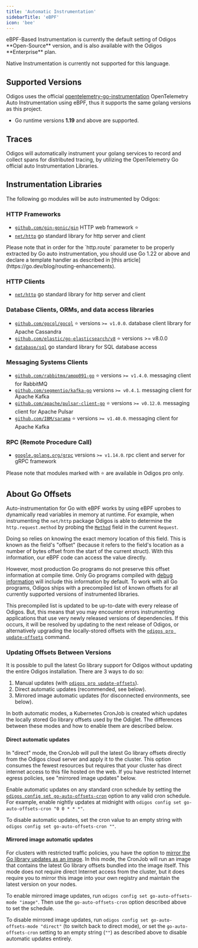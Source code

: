 ```yaml
---
title: 'Automatic Instrumentation'
sidebarTitle: 'eBPF'
icon: 'bee'
---
```



<Info>
  eBPF-Based Instrumentation is currently the default setting of Odigos **Open-Source** version, and is also available with the Odigos **Enterprise** plan.

  Native Instrumentation is currently not supported for this language.
</Info>

## Supported Versions

Odigos uses the official [opentelemetry-go-instrumentation](https://github.com/open-telemetry/opentelemetry-go-instrumentation) OpenTelemetry Auto Instrumentation using eBPF, thus it supports the same golang versions as this project.

- Go runtime versions **1.19** and above are supported.

<EbpfKernelVersionNote />

## Traces

Odigos will automatically instrument your golang services to record and collect spans for distributed tracing, by utilizing the OpenTelemetry Go official auto Instrumentation Libraries.

## Instrumentation Libraries

The following go modules will be auto instrumented by Odigos:

### HTTP Frameworks

- [`github.com/gin-gonic/gin`](https://pkg.go.dev/github.com/gin-gonic/gin) HTTP web framework ⭐️
- [`net/http`](https://pkg.go.dev/net/http) go standard library for http server and client

<Info>
  Please note that in order for the `http.route` parameter to be properly extracted by Go auto instrumentation, you should use Go 1.22 or above and
  declare a template handler as described in [this article](https://go.dev/blog/routing-enhancements).
</Info>

### HTTP Clients

- [`net/http`](https://pkg.go.dev/net/http) go standard library for http server and client

### Database Clients, ORMs, and data access libraries

- [`github.com/gocql/gocql`](https://pkg.go.dev/github.com/gocql/gocql) ⭐️ versions `>= v1.0.0`. database client library for Apache Cassandra
- [`github.com/elastic/go-elasticsearch/v8`](https://pkg.go.dev/github.com/elastic/go-elasticsearch/v8) ⭐️ versions >= v8.0.0
- [`database/sql`](https://pkg.go.dev/database/sql) go standard library for SQL database access

### Messaging Systems Clients

- [`github.com/rabbitmq/amqp091-go`](https://pkg.go.dev/github.com/rabbitmq/amqp091-go) ⭐️ versions `>= v1.4.0`. messaging client for RabbitMQ
- [`github.com/segmentio/kafka-go`](https://pkg.go.dev/github.com/segmentio/kafka-go) versions `>= v0.4.1`. messaging client for Apache Kafka
- [`github.com/apache/pulsar-client-go`](https://pkg.go.dev/github.com/apache/pulsar-client-go) ⭐️ versions `>= v0.12.0`. messaging client for Apache Pulsar
- [`github.com/IBM/sarama`](https://github.com/IBM/sarama) ⭐️ versions `>= v1.40.0`. messaging client for Apache Kafka

### RPC (Remote Procedure Call)

- [`google.golang.org/grpc`](https://pkg.go.dev/google.golang.org/grpc) versions `>= v1.14.0`. rpc client and server for gRPC framework

Please note that modules marked with ⭐️ are available in Odigos pro only.

## About Go Offsets

Auto-instrumentation for Go with eBPF works by using eBPF uprobes to dynamically read variables in memory at runtime. For example,
when instrumenting the `net/http` package Odigos is able to determine the `http.request.method` by probing the [`Method`](https://pkg.go.dev/net/http#Request) 
field in the current `Request`.

Doing so relies on knowing the exact memory location of this field. This is known as the field's "offset" (because it refers to the field's location as a
number of bytes offset from the start of the current struct). With this information, our eBPF code can access the value directly.

However, most production Go programs do not preserve this offset information at compile time. Only Go programs compiled with [debug information](https://go.dev/doc/gdb)
will include this information by default. To work with all Go programs, Odigos ships with a precompiled list of known offsets for all currently supported
versions of instrumented libraries.

This precompiled list is updated to be up-to-date with every release of Odigos. But, this means that you may encounter errors instrumenting applications
that use very newly released versions of dependencies. If this occurs, it will be resolved by updating to the next release of Odigos, or alternatively
upgrading the locally-stored offsets with the [`odigos pro update-offsets`](/cli/odigos_pro_update-offsets) command.

### Updating Offsets Between Versions

It is possible to pull the latest Go library support for Odigos without updating the entire Odigos installation. There are 3 ways to do so:

1. Manual updates (with [`odigos pro update-offsets`](/cli/odigos_pro_update-offsets)).
2. Direct automatic updates (recommended, see below).
3. Mirrored image automatic updates (for disconnected environments, see below).

In both automatic modes, a Kubernetes CronJob is created which updates the locally stored Go library offsets used by the Odiglet. The differences
between these modes and how to enable them are described below.

#### Direct automatic updates

In "direct" mode, the CronJob will pull the latest Go library offsets directly from the Odigos cloud server and apply it to the cluster. This
option consumes the fewest resources but requires that your cluster has direct internet access to this file hosted on the web. If you have
restricted Internet egress policies, see "mirrored image updates" below.

Enable automatic updates on any standard cron schedule by setting the [`odigos config set go-auto-offsets-cron`](/cli/odigos_config) option to
any valid cron schedule. For example, enable nightly updates at midnight with `odigos config set go-auto-offsets-cron "0 0 * * *"`.

To disable automatic updates, set the cron value to an empty string with `odigos config set go-auto-offsets-cron ""`.

#### Mirrored image automatic updates

For clusters with restricted traffic policies, you have the option to [mirror the Go library updates as an image](/setup/docker-registry#install-odigos-images-from-a-custom-docker-registry).
In this mode, the CronJob will run an image that contains the latest Go library offsets bundled into the image itself. This mode
does not require direct Internet access from the cluster, but it does require you to mirror this image into your own registry and maintain
the latest version on your nodes.

To enable mirrored image updates, run `odigos config set go-auto-offsets-mode "image"`. Then use the `go-auto-offsets-cron` option described above to set the schedule.

To disable mirrored image updates, run `odigos config set go-auto-offsets-mode "direct"` (to switch back to direct mode), or set the `go-auto-offsets-cron`
setting to an empty string (`""`) as described above to disable automatic updates entirely.
